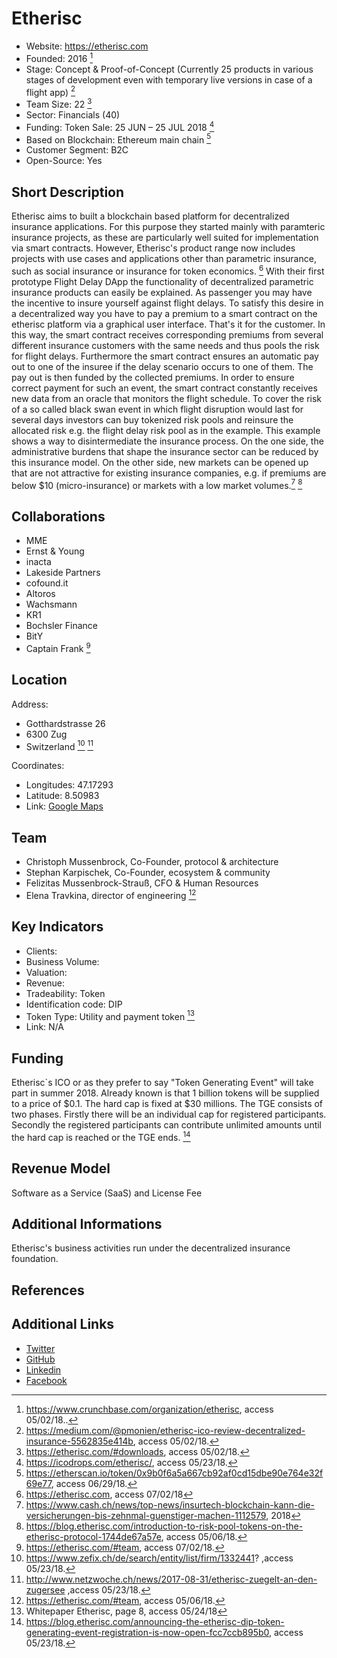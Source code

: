 = Etherisc =


* Website: https://etherisc.com
* Founded: 2016 <ref>https://www.crunchbase.com/organization/etherisc, access 05/02/18..</ref>
* Stage: Concept & Proof-of-Concept (Currently 25 products in various stages of development even with temporary live versions in case of a flight app) <ref>https://medium.com/@pmonien/etherisc-ico-review-decentralized-insurance-5562835e414b, access 05/02/18. </ref>	
* Team Size: 22 <ref>https://etherisc.com/#downloads, access 05/02/18.</ref>
* Sector: Financials (40)
* Funding: Token Sale: 25 JUN – 25 JUL 2018 <ref> https://icodrops.com/etherisc/, access 05/23/18.</ref>	
* Based on Blockchain: Ethereum main chain <ref> https://etherscan.io/token/0x9b0f6a5a667cb92af0cd15dbe90e764e32f69e77, access 06/29/18.</ref>
* Customer Segment: B2C
* Open-Source: Yes


==Short Description==
Etherisc aims to built a blockchain based platform for decentralized insurance applications. For this purpose they started mainly with paramteric insurance projects, as these are particularly well suited for implementation via smart contracts. However, Etherisc's product range now includes projects with use cases and applications other than parametric insurance, such as social insurance or insurance for token economics. <ref>https://etherisc.com, access 07/02/18</ref>  With their first prototype Flight Delay DApp the functionality of decentralized parametric insurance products can easily be explained. As passenger you may have the incentive to insure yourself against flight delays. To satisfy this desire in a decentralized way you have to pay a premium to a smart contract on the etherisc platform via a graphical user interface. That's it for the customer. In this way, the smart contract receives corresponding premiums from several different insurance customers with the same needs and thus pools the risk for flight delays. Furthermore the smart contract ensures an automatic pay out to one of the insuree if the delay scenario occurs to one of them. The pay out is then funded by the collected premiums. In order to ensure correct payment for such an event, the smart contract constantly receives new data from an oracle that monitors the flight schedule. To cover the risk of a so called black swan event in which flight disruption would last for several days investors can buy tokenized risk pools and reinsure the allocated risk e.g. the flight delay risk pool as in the example. This example shows a way to disintermediate the insurance process. On the one side, the administrative burdens that shape the insurance sector can be reduced by this insurance model. On the other side, new markets can be opened up that are not attractive for existing insurance companies, e.g. if premiums are below $10 (micro-insurance) or markets with a low market volumes.<ref> https://www.cash.ch/news/top-news/insurtech-blockchain-kann-die-versicherungen-bis-zehnmal-guenstiger-machen-1112579, 2018</ref> <ref>https://blog.etherisc.com/introduction-to-risk-pool-tokens-on-the-etherisc-protocol-1744de67a57e, access 05/06/18.</ref> 



==Collaborations==
* MME
* Ernst & Young
* inacta
* Lakeside Partners
* cofound.it
* Altoros 
* Wachsmann
* KR1
* Bochsler Finance
* BitY
* Captain Frank <ref> https://etherisc.com/#team, access 07/02/18.</ref>

==Location== 

Address: 
* Gotthardstrasse 26
* 6300 Zug
* Switzerland <ref>https://www.zefix.ch/de/search/entity/list/firm/1332441? ,access 05/23/18.</ref> <ref>http://www.netzwoche.ch/news/2017-08-31/etherisc-zuegelt-an-den-zugersee ,access 05/23/18.</ref>
Coordinates: 
* Longitudes: 47.17293
* Latitude: 8.50983
* Link: [https://www.google.com/maps/place/Gotthardstrasse+26,+6300+Zug/@47.1729342,8.5098385,17z/data=!3m1!4b1!4m5!3m4!1s0x479aaa5f4c168d1f:0xfea13b935696ac81!8m2!3d47.1729342!4d8.5120272 Google Maps]


==Team==
* Christoph Mussenbrock, Co-Founder, protocol & architecture
* Stephan Karpischek, Co-Founder, ecosystem & community
* Felizitas Mussenbrock-Strauß, CFO & Human Resources
* Elena Travkina, director of engineering <ref> https://etherisc.com/#team, access 05/06/18.</ref>

==Key Indicators==

* Clients: <number>
* Business Volume: <number based on annual data>
* Valuation: 
* Revenue: <number based on annual data>
* Tradeability: Token
* Identification code: DIP
* Token Type: Utility and payment token <ref> Whitepaper Etherisc, page 8, access 05/24/18 </ref>
* Link: N/A


==Funding==
Etherisc`s ICO or as they prefer to say "Token Generating Event" will take part in summer 2018. Already known is that 1 billion tokens will be supplied to a price of $0.1. The hard cap is fixed at $30 millions. The TGE consists of two phases. Firstly there will be an individual cap for registered participants. Secondly the registered participants can contribute unlimited amounts until the hard cap is reached or the TGE ends. <ref> https://blog.etherisc.com/announcing-the-etherisc-dip-token-generating-event-registration-is-now-open-fcc7ccb895b0, access 05/23/18.</ref>

==Revenue Model==
Software as a Service (SaaS) and License Fee


==Additional Informations==
Etherisc's business activities run under the decentralized insurance foundation.

==References==

<references/>

==Additional Links==
* [https://twitter.com/etherisc?lang=en Twitter]
* [https://github.com/etherisc GitHub]
* [https://www.linkedin.com/company/etherisc Linkedin]
* [https://www.facebook.com/etherisc/ Facebook]
